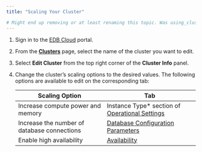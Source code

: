 ```yaml
---
title: "Scaling Your Cluster"

# Might end up removing or at least renaming this topic. Was using_cluster/03_modify_and_scale_cluster.mdx.
---
```


1. Sign in to the [EDB Cloud](https://portal.edbcloud.com) portal.

1. From the [**Clusters**](https://portal.edbcloud.com/clusters) page, select the name of the cluster you want to edit.

2. Select **Edit Cluster** from the top right corner of the **Cluster Info** panel.
3. Change the cluster’s scaling options to the desired values. The following options are available to edit on the corresponding tab:

   | Scaling Option | Tab | 
   | ------------- | ----- |
   | Increase compute power and memory | Instance Type* section of [Operational Settings](../../getting_started/03_create_cluster/#operational_settings) |
   | Increase the number of database connections | [Database Configuration Parameters](05_db_configuration_parameters)
   | Enable high availability | [Availability](../../getting_started/03_create_cluster/#availability) |

   
